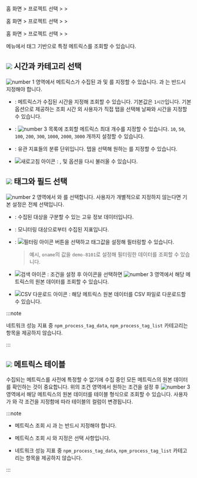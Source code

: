 <Xclude product='amazon-cloudwatch,amazon-ecs,azure,ncloud,browser'>

홈 화면 &gt; 프로젝트 선택 &gt; <Cmdname sid="side_analysis" className="uitext" /> &gt; <Cmdname sid="side_metricsSearch" className="uitext" />

</Xclude>

<InDoc product='amazon-cloudwatch,amazon-ecs,azure,ncloud'>

홈 화면 &gt; 프로젝트 선택 &gt; <Cmdname sid="side_metrics" className="uitext" /> &gt; <Cmdname sid="side_metricsSearch" className="uitext" />

</InDoc>

<InDoc product="browser">

홈 화면 &gt; 프로젝트 선택 &gt; <Cmdname sid="side_lab" className="uitext" /> &gt; <Cmdname sid="side_metricsSearch" className="uitext" />

</InDoc>

<Cmdname sid="side_metricsSearch" className="uitext" /> 메뉴에서 태그 기반으로 특정 메트릭스를 조회할 수 있습니다. 

<ImgLang img='metrics-search.png' desc='메트릭스 조회' />

## ![](/img/number-01.png) 시간과 카테고리 선택

![number 1](/img/number-01.png) 영역에서 메트릭스가 수집된 <Cmdname sid="time_selector" className="uitext" />과 <Cmdname sid="max_count" className="uitext" /> 및 <Cmdname sid="category" className="uitext" />를 지정할 수 있습니다. <Cmdname sid="time_selector" className="uitext" />과 <Cmdname sid="category" className="uitext" />는 반드시 지정해야 합니다.

* <Cmdname sid="time_selector" className="uitext" />: 메트릭스가 수집된 시간을 지정해 조회할 수 있습니다. 기본값은 `1시간`입니다. 기본 옵션으로 제공하는 조회 시간 외 사용자가 직접 <Cmdname sid="time_selector" className="uitext" /> 탭을 선택해 날짜와 시간을 지정할 수 있습니다.

* <Cmdname sid="max_count" className="uitext" />: ![number 3](/img/number-03.png) 목록에 조회할 메트릭스 최대 개수를 지정할 수 있습니다. `10`, `50`, `100`, `200`, `300`, `1000`, `2000`, `3000` 개까지 설정할 수 있습니다.

* <Cmdname sid="category" className="uitext" />: 유관 지표들의 분류 단위입니다. <Cmdname sid="category" className="uitext" /> 탭을 선택해 원하는 <Cmdname sid="category" className="uitext" />를 지정할 수 있습니다.

* ![새로고침 아이콘](/img/ic-refresh-w-bg.svg) <Cmdname sid="refresh_tag_options" className="uitext" />: <Cmdname sid="category" className="uitext" />, <Cmdname sid="tags" className="uitext" /> 및 <Cmdname sid="field" className="uitext" /> 옵션을 다시 불러올 수 있습니다.

## ![](/img/number-02.png) 태그와 필드 선택

![number 2](/img/number-02.png) 영역에서 <Cmdname sid="tags" className="uitext" />와 <Cmdname sid="field" className="uitext" />를 선택합니다. 사용자가 개별적으로 지정하지 않는다면 기본 설정은 전체 선택입니다. 

* <Cmdname sid="tags" className="uitext" />: 수집된 대상을 구분할 수 있는 고유 정보 데이터입니다.

* <Cmdname sid="field" className="uitext" />: 모니터링 대상으로부터 수집된 지표입니다.

* <Cmdname sid="filter" className="uitext" />: ![필터링 아이콘](/img/ico-filter.svg) <Cmdname sid="filter_by_tag_value" className="uitext" /> 버튼을 선택하고 태그값을 설정해 필터링할 수 있습니다.

  > 예시, `oname`의 값을 `demo-8101`로 설정해 필터링한 데이터를 조회할 수 있습니다.

* ![검색 아이콘](/img/ic-search-on-press.svg) <Cmdname sid="search" className="uitext" />: 조건을 설정 후 <Cmdname sid="search" className="uitext" /> 아이콘을 선택하면 ![number 3](/img/number-03.png) 영역에서 해당 메트릭스의 원본 데이터를 조회할 수 있습니다. 

* ![CSV 다운로드 아이콘](/img/ic-csv-download-ms.svg) : 해당 메트릭스 원본 데이터를 CSV 파일로 다운로드할 수 있습니다.

<InDoc product="npm">

:::note

네트워크 성능 지표 중 `npm_process_tag_data`, `npm_process_tag_list` 카테고리는 <Cmdname sid="tag" className="uitext" /> 항목을 제공하지 않습니다.

:::

</InDoc>

## ![](/img/number-03.png) 메트릭스 테이블

수집되는 메트릭스를 사전에 특정할 수 없기에 수집 중인 모든 메트릭스의 원본 데이터를 확인하는 것이 중요합니다. 위의 조건 영역에서 원하는 조건을 설정 후 ![number 3](/img/number-03.png) 영역에서 해당 메트릭스의 원본 데이터를 테이블 형식으로 조회할 수 있습니다. 사용자가 <Cmdname sid="tags" className="uitext" />와 <Cmdname sid="field" className="uitext" /> 각 조건을 지정함에 따라 테이블의 컬럼이 변경됩니다.

:::note

* 메트릭스 조회 시 <Cmdname sid="time_selector" className="uitext" />과 <Cmdname sid="category" className="uitext" />는 반드시 지정해야 합니다. 

* 메트릭스 조회 시 <Cmdname sid="tags" className="uitext" />와 <Cmdname sid="field" className="uitext" /> 지정은 선택 사항입니다.

<InDoc product="npm">

* 네트워크 성능 지표 중 `npm_process_tag_data`, `npm_process_tag_list` 카테고리는 <Cmdname sid="tag" className="uitext" /> 항목을 제공하지 않습니다.

</InDoc>

:::
